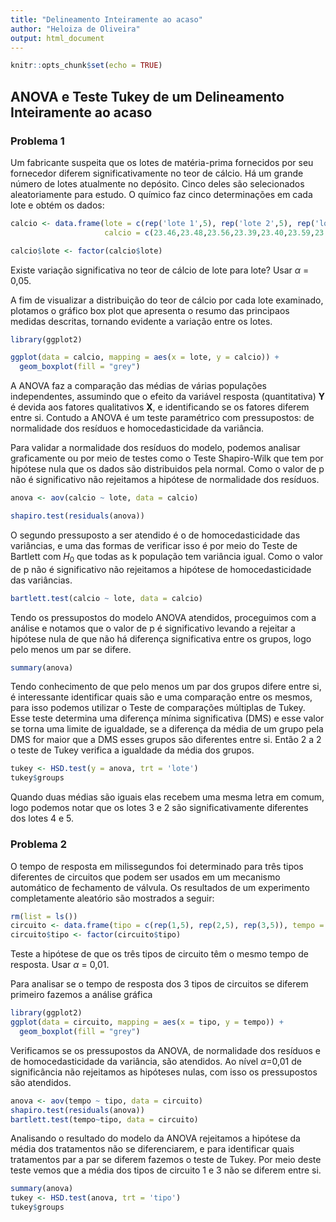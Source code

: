 ```yaml
---
title: "Delineamento Inteiramente ao acaso"
author: "Heloiza de Oliveira"
output: html_document
---
```


```r
knitr::opts_chunk$set(echo = TRUE)
```

## ANOVA e Teste Tukey de um Delineamento Inteiramente ao acaso


### Problema 1

Um fabricante suspeita que os lotes de matéria-prima fornecidos por seu fornecedor diferem significativamente no teor de cálcio. Há um grande número de lotes atualmente no depósito. Cinco deles são selecionados aleatoriamente para estudo. O químico faz cinco determinações em cada lote e obtém os dados:

```r

calcio <- data.frame(lote = c(rep('lote 1',5), rep('lote 2',5), rep('lote 3',5), rep('lote 4',5), rep('lote 5',5)),
                     calcio = c(23.46,23.48,23.56,23.39,23.40,23.59,23.56,23.42,23.49,23.50,23.51,23.64,23.46,23.52,23.49,23.28,23.40,23.37,23.46,23.39,23.29,23.46,23.37,23.32,23.38))

calcio$lote <- factor(calcio$lote)
```

Existe variação significativa no teor de cálcio de
lote para lote? Usar $\alpha$ = 0,05.

A fim de visualizar a distribuição do teor de cálcio por cada lote examinado, plotamos o gráfico box plot que apresenta o resumo das principaos medidas descritas, tornando evidente a variação entre os lotes.

```r
library(ggplot2)

ggplot(data = calcio, mapping = aes(x = lote, y = calcio)) +
  geom_boxplot(fill = "grey")
```

A ANOVA faz a comparação das médias de várias populações independentes, assumindo que o efeito da variável resposta (quantitativa) $\textbf{Y}$ é devida aos fatores qualitativos $\textbf{X}$, e identificando se os fatores diferem entre si.
Contudo a ANOVA é um teste paramétrico com pressupostos: de normalidade dos resíduos e homocedasticidade da variância.

Para validar a normalidade dos resíduos do modelo, podemos analisar graficamente ou por meio de testes como o Teste Shapiro-Wilk que tem por hipótese nula que os dados são distribuidos pela normal. Como o valor de p não é significativo não rejeitamos a hipótese de normalidade dos resíduos.

```r
anova <- aov(calcio ~ lote, data = calcio)

shapiro.test(residuals(anova))
```

O segundo pressuposto a ser atendido é o de homocedasticidade das variâncias, e uma das formas de verificar isso é por meio do Teste de Bartlett com $H_0$ que todas as k população tem variância igual. Como o valor de p não é significativo não rejeitamos a hipótese de homocedasticidade das variâncias.

```r
bartlett.test(calcio ~ lote, data = calcio)
```

Tendo os pressupostos do modelo ANOVA atendidos, proceguimos com a análise e notamos que o valor de p é significativo levando a rejeitar a hipótese nula de que não há diferença significativa entre os grupos, logo pelo menos um par se difere. 

```r
summary(anova)
```

Tendo conhecimento de que pelo menos um par dos grupos difere entre si, é interessante identificar quais são e uma comparação entre os mesmos, para isso podemos utilizar o Teste de comparações múltiplas de Tukey. Esse teste determina uma diferença mínima significativa (DMS) e esse valor se torna uma limite de igualdade, se a diferença da média de um grupo pela DMS for maior que a DMS esses grupos são diferentes entre si. Então 2 a 2 o teste de Tukey verifica a igualdade da média dos grupos.

```r
tukey <- HSD.test(y = anova, trt = 'lote')
tukey$groups
```

Quando duas médias são iguais elas recebem uma mesma letra em comum, logo podemos notar que os lotes 3 e 2 são significativamente diferentes dos lotes 4 e 5. 


### Problema 2

O tempo de resposta em milissegundos foi determinado para três tipos diferentes de circuitos que podem ser usados em um mecanismo automático de fechamento de válvula. Os resultados de um experimento completamente aleatório são mostrados a seguir:

```r
rm(list = ls())
circuito <- data.frame(tipo = c(rep(1,5), rep(2,5), rep(3,5)), tempo = c(9,12,10,8,15,20,21,23,17,30,6,5,8,16,7))
circuito$tipo <- factor(circuito$tipo)
```

Teste a hipótese de que os três tipos de circuito têm o mesmo tempo de resposta. Usar $\alpha$ = 0,01.

Para analisar se o tempo de resposta dos 3 tipos de circuitos se diferem primeiro fazemos a análise gráfica 

```r
library(ggplot2)
ggplot(data = circuito, mapping = aes(x = tipo, y = tempo)) + 
  geom_boxplot(fill = "grey")
```

Verificamos se os pressupostos da ANOVA, de normalidade dos resíduos e de homocedasticidade da variância, são atendidos. Ao nível $\alpha$=0,01 de significância não rejeitamos as hipóteses nulas, com isso os pressupostos são atendidos.

```r
anova <- aov(tempo ~ tipo, data = circuito)
shapiro.test(residuals(anova))
bartlett.test(tempo~tipo, data = circuito)
```

Analisando o resultado do modelo da ANOVA rejeitamos a hipótese da média dos tratamentos não se diferenciarem, e para identificar quais tratamentos par a par se diferem fazemos o teste de Tukey. Por meio deste teste vemos que a média dos tipos de circuito 1 e 3 não se diferem entre si.

```r
summary(anova)
tukey <- HSD.test(anova, trt = 'tipo')
tukey$groups
```

